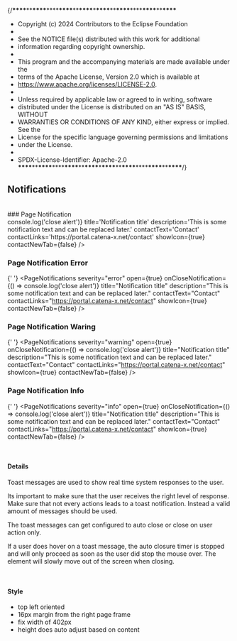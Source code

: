 {/**\*\*\*\***\*\***\*\*\*\***\*\*\*\***\*\*\*\***\*\***\*\*\*\***\***\*\*\*\***\*\***\*\*\*\***\*\*\*\***\*\*\*\***\*\***\*\*\*\***

- Copyright (c) 2024 Contributors to the Eclipse Foundation
-
- See the NOTICE file(s) distributed with this work for additional
- information regarding copyright ownership.
-
- This program and the accompanying materials are made available under the
- terms of the Apache License, Version 2.0 which is available at
- https://www.apache.org/licenses/LICENSE-2.0.
-
- Unless required by applicable law or agreed to in writing, software
- distributed under the License is distributed on an "AS IS" BASIS, WITHOUT
- WARRANTIES OR CONDITIONS OF ANY KIND, either express or implied. See the
- License for the specific language governing permissions and limitations
- under the License.
-
- SPDX-License-Identifier: Apache-2.0
  **\*\*\*\***\*\***\*\*\*\***\*\*\*\***\*\*\*\***\*\***\*\*\*\***\***\*\*\*\***\*\***\*\*\*\***\*\*\*\***\*\*\*\***\*\***\*\*\*\***/}


<Meta title="Design Guidelines/Notifications" />

## Notifications

<br />
<SharedThemeProvider>
  <SharedCssBaseline />
  ### Page Notification
  <br />
  <PageNotifications severity='success'
  open={true}
  onCloseNotification={() => console.log('close alert')}
  title='Notification title'
  description='This is some notification text and can be replaced later.'
  contactText='Contact'
  contactLinks='https://portal.catena-x.net/contact'
  showIcon={true}
  contactNewTab={false} />
  <br />

### Page Notification Error

{' '}
<PageNotifications
  severity="error"
  open={true}
  onCloseNotification={() => console.log('close alert')}
  title="Notification title"
  description="This is some notification text and can be replaced later."
  contactText="Contact"
  contactLinks="https://portal.catena-x.net/contact"
  showIcon={true}
  contactNewTab={false}
/>
<br />

### Page Notification Waring

{' '}
<PageNotifications
  severity="warning"
  open={true}
  onCloseNotification={() => console.log('close alert')}
  title="Notification title"
  description="This is some notification text and can be replaced later."
  contactText="Contact"
  contactLinks="https://portal.catena-x.net/contact"
  showIcon={true}
  contactNewTab={false}
/>
<br />

### Page Notification Info

{' '}
<PageNotifications
  severity="info"
  open={true}
  onCloseNotification={() => console.log('close alert')}
  title="Notification title"
  description="This is some notification text and can be replaced later."
  contactText="Contact"
  contactLinks="https://portal.catena-x.net/contact"
  showIcon={true}
  contactNewTab={false}
/>
<br />

  <PageSnackbarStack severity='error'
  open={true}
  autoClose={false}
  title='Lorem Ipsum'
  description='Notification sentence comes here'>
  <PageSnackbar severity='success'
  open={true}
  autoClose={false}
  title='Lorem Ipsum'
  description='Notification sentence comes here'
  showIcon={true}
  />
  <PageSnackbar severity='error'
  open={true}
  autoClose={false}
  title='Lorem Ipsum'
  description='Notification sentence comes here'
  showIcon={true}
  />
  </PageSnackbarStack>
</SharedThemeProvider>

<br />

#### Details

Toast messages are used to show real time system responses to the user.

Its important to make sure that the user receives the right level of response. Make sure that not every actions leads to a toast notification. Instead a valid amount of messages should be used.

The toast messages can get configured to auto close or close on user action only.

If a user does hover on a toast message, the auto closure timer is stopped and will only proceed as soon as the user did stop the mouse over. The element will slowly move out of the screen when closing.

<br />

#### Style

- top left oriented
- 16px margin from the right page frame
- fix width of 402px
- height does auto adjust based on content

